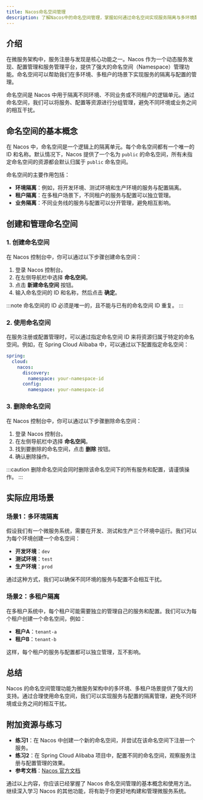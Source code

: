 ```yaml
---
title: Nacos命名空间管理
description: 了解Nacos中的命名空间管理，掌握如何通过命名空间实现服务隔离与多环境配置管理。
---
```


## 介绍

在微服务架构中，服务注册与发现是核心功能之一。Nacos 作为一个动态服务发现、配置管理和服务管理平台，提供了强大的命名空间（Namespace）管理功能。命名空间可以帮助我们在多环境、多租户的场景下实现服务的隔离与配置的管理。

命名空间是 Nacos 中用于隔离不同环境、不同业务或不同租户的逻辑单元。通过命名空间，我们可以将服务、配置等资源进行分组管理，避免不同环境或业务之间的相互干扰。

## 命名空间的基本概念

在 Nacos 中，命名空间是一个逻辑上的隔离单元。每个命名空间都有一个唯一的 ID 和名称。默认情况下，Nacos 提供了一个名为 `public` 的命名空间，所有未指定命名空间的资源都会默认归属于 `public` 命名空间。

命名空间的主要作用包括：
- **环境隔离**：例如，将开发环境、测试环境和生产环境的服务与配置隔离。
- **租户隔离**：在多租户场景下，不同租户的服务与配置可以独立管理。
- **业务隔离**：不同业务线的服务与配置可以分开管理，避免相互影响。

## 创建和管理命名空间

### 1. 创建命名空间

在 Nacos 控制台中，你可以通过以下步骤创建命名空间：

1. 登录 Nacos 控制台。
2. 在左侧导航栏中选择 **命名空间**。
3. 点击 **新建命名空间** 按钮。
4. 输入命名空间的 ID 和名称，然后点击 **确定**。

:::note
命名空间的 ID 必须是唯一的，且不能与已有的命名空间 ID 重复。
:::

### 2. 使用命名空间

在服务注册或配置管理时，可以通过指定命名空间 ID 来将资源归属于特定的命名空间。例如，在 Spring Cloud Alibaba 中，可以通过以下配置指定命名空间：

```yaml
spring:
  cloud:
    nacos:
      discovery:
        namespace: your-namespace-id
      config:
        namespace: your-namespace-id
```

### 3. 删除命名空间

在 Nacos 控制台中，你可以通过以下步骤删除命名空间：

1. 登录 Nacos 控制台。
2. 在左侧导航栏中选择 **命名空间**。
3. 找到要删除的命名空间，点击 **删除** 按钮。
4. 确认删除操作。

:::caution
删除命名空间会同时删除该命名空间下的所有服务和配置，请谨慎操作。
:::

## 实际应用场景

### 场景1：多环境隔离

假设我们有一个微服务系统，需要在开发、测试和生产三个环境中运行。我们可以为每个环境创建一个命名空间：

- **开发环境**：`dev`
- **测试环境**：`test`
- **生产环境**：`prod`

通过这种方式，我们可以确保不同环境的服务与配置不会相互干扰。

### 场景2：多租户隔离

在多租户系统中，每个租户可能需要独立的管理自己的服务和配置。我们可以为每个租户创建一个命名空间，例如：

- **租户A**：`tenant-a`
- **租户B**：`tenant-b`

这样，每个租户的服务与配置都可以独立管理，互不影响。

## 总结

Nacos 的命名空间管理功能为微服务架构中的多环境、多租户场景提供了强大的支持。通过合理使用命名空间，我们可以实现服务与配置的隔离管理，避免不同环境或业务之间的相互干扰。

## 附加资源与练习

- **练习1**：在 Nacos 中创建一个新的命名空间，并尝试在该命名空间下注册一个服务。
- **练习2**：在 Spring Cloud Alibaba 项目中，配置不同的命名空间，观察服务注册与配置管理的效果。
- **参考文档**：[Nacos 官方文档](https://nacos.io/zh-cn/docs/what-is-nacos.html)

通过以上内容，你应该已经掌握了 Nacos 命名空间管理的基本概念和使用方法。继续深入学习 Nacos 的其他功能，将有助于你更好地构建和管理微服务系统。